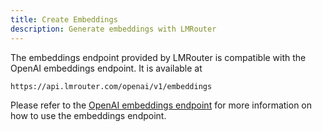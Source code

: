 ```yaml
---
title: Create Embeddings
description: Generate embeddings with LMRouter
---
```


The embeddings endpoint provided by LMRouter is compatible with the OpenAI embeddings endpoint. It is available at

```
https://api.lmrouter.com/openai/v1/embeddings
```

Please refer to the [OpenAI embeddings endpoint](https://platform.openai.com/docs/api-reference/embeddings) for more information on how to use the embeddings endpoint.

